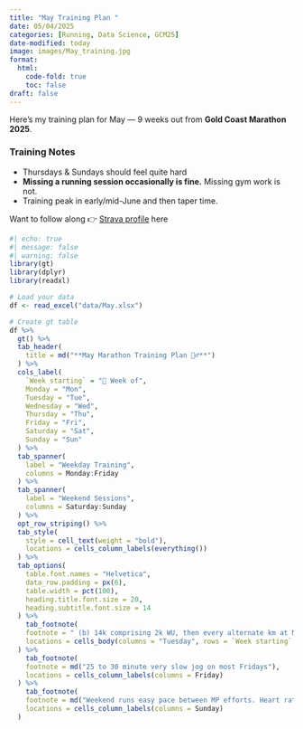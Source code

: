 ```yaml
---
title: "May Training Plan "
date: 05/04/2025
categories: [Running, Data Science, GCM25]
date-modified: today
image: images/May_training.jpg
format:
  html:
    code-fold: true
    toc: false
draft: false
---
```


Here’s my training plan for May — 9 weeks out from **Gold Coast Marathon 2025**. 

### Training Notes

- Thursdays & Sundays should feel quite hard
- **Missing a running session occasionally is fine.** Missing gym work is not.
- Training peak in early/mid-June and then taper time.

Want to follow along 👉 [Strava profile](https://www.strava.com/athletes/3581834) here

```r
#| echo: true
#| message: false
#| warning: false
library(gt)
library(dplyr)
library(readxl)

# Load your data
df <- read_excel("data/May.xlsx")

# Create gt table
df %>%
  gt() %>%
  tab_header(
    title = md("**May Marathon Training Plan 🏃‍♂**")
  ) %>%
  cols_label(
    `Week starting` = "📅 Week of",
    Monday = "Mon",
    Tuesday = "Tue",
    Wednesday = "Wed",
    Thursday = "Thu",
    Friday = "Fri",
    Saturday = "Sat",
    Sunday = "Sun"
  ) %>%
  tab_spanner(
    label = "Weekday Training",
    columns = Monday:Friday
  ) %>%
  tab_spanner(
    label = "Weekend Sessions",
    columns = Saturday:Sunday
  ) %>%
  opt_row_striping() %>%
  tab_style(
    style = cell_text(weight = "bold"),
    locations = cells_column_labels(everything())
  ) %>%
  tab_options(
    table.font.names = "Helvetica",
    data_row.padding = px(6),
    table.width = pct(100),
    heading.title.font.size = 20,
    heading.subtitle.font.size = 14
  ) %>%
    tab_footnote(
    footnote = " (b) 14k comprising 2k WU, then every alternate km at MP or (c) the Watts session if reps are 800m or longer.",
    locations = cells_body(columns = "Tuesday", rows = `Week starting` == "5th May")
  ) %>%
    tab_footnote(
    footnote = md("25 to 30 minute very slow jog on most Fridays"),
    locations = cells_column_labels(columns = Friday)
  ) %>%
    tab_footnote(
    footnote = md("Weekend runs easy pace between MP efforts. Heart rate returns to (Garmin) zone 2 before next effort "),
    locations = cells_column_labels(columns = Sunday)
  ) 


```

